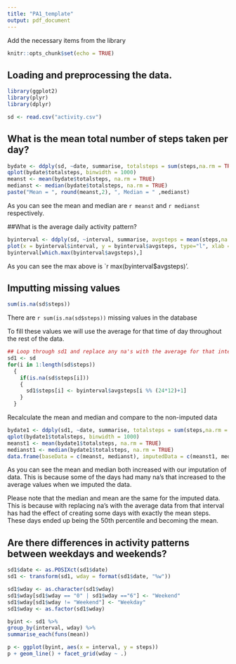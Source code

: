 ---
title: "PA1_template"
output: pdf_document
---
Add the necessary items from the library
```{r setup, include=FALSE, echo = TRUE}
knitr::opts_chunk$set(echo = TRUE)
```

## Loading and preprocessing the data.

```{r open library, echo= FALSE, message = FALSE}
library(ggplot2)
library(plyr)
library(dplyr)
```
``` {r read the data}
sd <- read.csv("activity.csv")
```

## What is the mean total number of steps taken per day?
```{r steps/day, echo=TRUE}
bydate <- ddply(sd, ~date, summarise, totalsteps = sum(steps,na.rm = TRUE))
qplot(bydate$totalsteps, binwidth = 1000)
meanst <- mean(bydate$totalsteps, na.rm = TRUE)
medianst <- median(bydate$totalsteps, na.rm = TRUE)
paste("Mean = ", round(meanst,2), ", Median = " ,medianst)

```
As you can see the mean and median are `r meanst` and `r medianst` respectively.

##What is the average daily activity pattern?
```{r stepsinterval, echo=TRUE}
byinterval <- ddply(sd, ~interval, summarise, avgsteps = mean(steps,na.rm = TRUE))
plot(x = byinterval$interval, y = byinterval$avgsteps, type="l", xlab = "Daily 5 Minute Time Interval", ylab = "Steps")
byinterval[which.max(byinterval$avgsteps),]
```
As you can see the max above is `r max(byinterval$avgsteps)'.

## Imputting missing values
```{r missing values, echo=TRUE}
sum(is.na(sd$steps))
```
There are `r sum(is.na(sd$steps))` missing values in the database

To fill these values we will use the average for that time of day throughout the rest of the data.

```{r missing values2 , echo=TRUE}
## Loop through sd1 and replace any na's with the average for that interval
sd1 <- sd
for(i in 1:length(sd$steps))
  {
    if(is.na(sd$steps[i]))
    {
      sd1$steps[i] <- byinterval$avgsteps[i %% (24*12)+1]
    }
  }
```

Recalculate the mean and median and compare to the non-imputed data
```{r steps/day1, echo=TRUE}
bydate1 <- ddply(sd1, ~date, summarise, totalsteps = sum(steps,na.rm = TRUE))
qplot(bydate1$totalsteps, binwidth = 1000)
meanst1 <- mean(bydate1$totalsteps, na.rm = TRUE)
medianst1 <- median(bydate1$totalsteps, na.rm = TRUE)
data.frame(baseData = c(meanst, medianst), imputedData = c(meanst1, medianst1), row.names = c("Mean","Median"))
```
As you can see the mean and median both increased with our imputation of data. This is because some of the days had many na's that increased to the average values when we imputed the data.

Please note that the median and mean are the same for the imputed data.  This is because with replacing na's with the average data from that interval has had the effect of creating some days with exactly the mean steps. These days ended up being the 50th percentile and becoming the mean.

## Are there differences in activity patterns between weekdays and weekends?
```{r weekday vs weekend, echo=TRUE}
sd1$date <- as.POSIXct(sd1$date)
sd1 <- transform(sd1, wday = format(sd1$date, "%w"))

sd1$wday <- as.character(sd1$wday)
sd1$wday[sd1$wday == "0" | sd1$wday =="6"] <- "Weekend"
sd1$wday[sd1$wday != "Weekend"] <- "Weekday"
sd1$wday <- as.factor(sd1$wday)


```
  
```{r stepsintervalfilled, echo=TRUE}
byint <- sd1 %>% 
group_by(interval, wday) %>%
summarise_each(funs(mean))

p <- ggplot(byint, aes(x = interval, y = steps))
p + geom_line() + facet_grid(wday ~ .)
```
